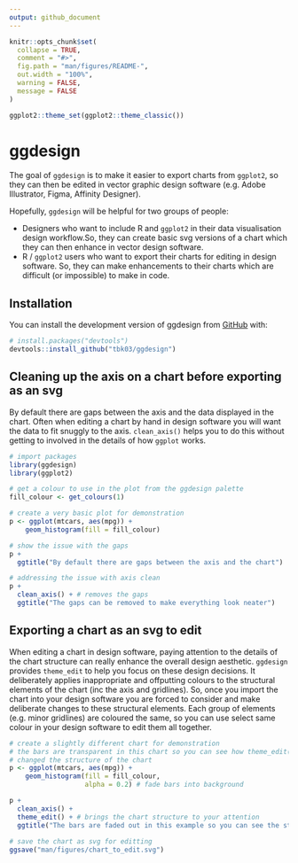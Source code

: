```yaml
---
output: github_document
---
```


<!-- README.md is generated from README.Rmd. Please edit that file -->

```r
knitr::opts_chunk$set(
  collapse = TRUE,
  comment = "#>",
  fig.path = "man/figures/README-",
  out.width = "100%",
  warning = FALSE,
  message = FALSE
)

ggplot2::theme_set(ggplot2::theme_classic())
```

# ggdesign

<!-- badges: start -->
<!-- badges: end -->

The goal of `ggdesign` is to make it easier to export charts from `ggplot2`, 
so they can then be edited in vector graphic design software (e.g. Adobe 
Illustrator, Figma, Affinity Designer).

Hopefully, `ggdesign` will be helpful for two groups of people: 

* Designers who want to include R and `ggplot2` in their data visualisation design 
workflow.So, they can create basic svg versions of a chart which they can then enhance
in vector design software.
* R / `ggplot2` users who want to export their charts for editing in design software. 
So, they can make enhancements to their charts which are difficult (or impossible) 
to make in code. 

## Installation

You can install the development version of ggdesign from [GitHub](https://github.com/) with:

``` r
# install.packages("devtools")
devtools::install_github("tbk03/ggdesign")
```

## Cleaning up the axis on a chart before exporting as an svg
By default there are gaps between the axis and the data displayed in the chart. 
Often when editing a chart by hand in design software you will want the data
to fit snuggly to the axis. `clean_axis()` helps you to do this without getting
to involved in the details of how `ggplot` works.

```r
# import packages
library(ggdesign)
library(ggplot2)

# get a colour to use in the plot from the ggdesign palette
fill_colour <- get_colours(1)

# create a very basic plot for demonstration 
p <- ggplot(mtcars, aes(mpg)) +
    geom_histogram(fill = fill_colour)

# show the issue with the gaps
p +
  ggtitle("By default there are gaps between the axis and the chart")

# addressing the issue with axis clean
p + 
  clean_axis() + # removes the gaps
  ggtitle("The gaps can be removed to make everything look neater")
```

## Exporting a chart as an svg to edit
When editing a chart in design software, paying attention to the details of the 
chart structure can really enhance the overall design aesthetic. `ggdesign` 
provides `theme_edit` to help you focus on these design decisions. It deliberately
applies inappropriate and offputting colours to the structural elements of the chart 
(inc the axis and gridlines). So, once you import the chart into your design software
you are forced to consider and make deliberate changes to these structural elements.
Each group of elements (e.g. minor gridlines) are coloured the same, so you can use
select same colour in your design software to edit them all together.

```r
# create a slightly different chart for demonstration 
# the bars are transparent in this chart so you can see how theme_edit()
# changed the structure of the chart
p <- ggplot(mtcars, aes(mpg)) +
    geom_histogram(fill = fill_colour, 
                   alpha = 0.2) # fade bars into background

p + 
  clean_axis() +
  theme_edit() + # brings the chart structure to your attention
  ggtitle("The bars are faded out in this example so you can see the structure of the chart")
  
# save the chart as svg for editting
ggsave("man/figures/chart_to_edit.svg")
```




